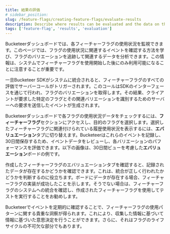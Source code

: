 ```yaml
---
title: 結果の評価
# sidebar_position:
slug: /feature-flags/creating-feature-flags/evaluate-results
description: Describe where results can be evaluated and the data on this page.
tags: ['feature-flag', 'results', 'evaluation']
---
```



Bucketeerダッシュボードでは、各フィーチャーフラグの使用状況を監視できます。このページでは、フラグの使用状況に関連するイベントを確認する方法を学び、フラグのバリエーションを追跡して関連するデータを分析できます。この情報は、システムでフィーチャーフラグを使用開始した後にのみ利用可能になることに注意することが重要です。

一旦Bucketeer SDKがシステムに統合されると、フィーチャーフラグのすべての評価でサーバーコールがトリガーされます。このコールはSDKのインターフェースを通じて行われ、フラグのバリエーションを取得します。その結果、クライアントが要求した特定のフラグとその関連バリエーションを識別するためのサーバーへの要求を送信したイベントが生成されます。

Bucketeerダッシュボードで各フラグの使用状況データをチェックするには、**フィーチャーフラグ**セクションにアクセスし、目的のフラグを選択します。選択したフィーチャーフラグに関連付けられている履歴使用状況を表示するには、**エバリュエーション**タブに切り替えます。Bucketeerはこれらのイベントを記録し、30日間保存するため、イベントデータをレビューし、各バリエーションのパフォーマンスを評価できます。以下の画像は、30日間ビューを考慮した**エバリュエーション**ボードの例です。

<CenteredImg
  imgURL="img/getting-started/quickstart/evaluation-panel.png"
  alt="Evaluation panel"
  wSize="100%"
/>

作成したフィーチャーフラグのエバリュエーションタブを確認すると、記録されたデータが存在するかどうかを確認できます。これは、統合が正しく行われたかどうかを判断するのに役立ちます。ボードにデータが存在する場合、フィーチャーフラグの実装が成功したことを示します。そうでない場合は、フィーチャーフラグのシステムへの統合を確認し、作成されたフィーチャーフラグを使用してテストを実行することをお勧めします。

Bucketeerでイベントを定期的に確認することで、フィーチャーフラグの使用パターンに関する貴重な洞察が得られます。これにより、収集した情報に基づいて情報に基づいた意思決定を行うことができます。さらに、それはフラグのライフサイクルの不可欠な部分でもあります。
